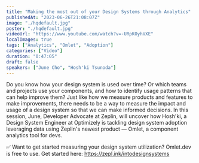 ```yaml
---
title: "Making the most out of your Design Systems through Analytics"
publishedAt: "2023-06-26T21:08:07Z"
image: "./hqdefault.jpg"
poster: "./hqdefault.jpg"
videoUrl: "https://www.youtube.com/watch?v=-URpKOyhVXE"
localImages: true
tags: ["Analytics", "Omlet", "Adoption"]
categories: ["Video"]
duration: "0:47:05"
draft: false
speakers: ["June Cho", "Hosh'ki Tsunoda"]
---
```


Do you know how your design system is used over time? Or which teams and projects use your components, and how to identify usage patterns that can help improve them? Just like how we measure products and features to make improvements, there needs to be a way to measure the impact and usage of a design system so that we can make informed decisions. In this session, June, Developer Advocate at Zeplin, will uncover how Hosh'ki, a Design System Engineer at Optimizely is tackling design system adoption leveraging data using Zeplin's newest product — Omlet, a component analytics tool for devs.

✅ Want to get started measuring your design system utilization?
Omlet.dev is free to use. Get started here: https://zepl.ink/intodesignsystems
